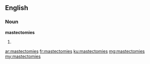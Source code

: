 ==English==

===Noun===
'''mastectomies'''

# {{plural of|[[mastectomy]]}}

[[ar:mastectomies]]
[[fr:mastectomies]]
[[ku:mastectomies]]
[[mg:mastectomies]]
[[my:mastectomies]]